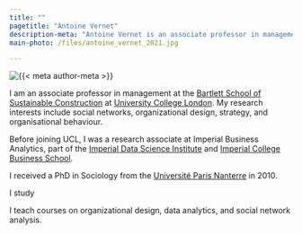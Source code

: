 ```yaml
---
title: ""
pagetitle: "Antoine Vernet"
description-meta: "Antoine Vernet is an associate professor in management at UCL Bartlett School of Sustainable Construction. His research interests include social networks, organizational design, strategy, and organisational behaviour."
main-photo: /files/antoine_vernet_2021.jpg

---
```




::: {.grid}

::: {.g-col-12 .g-col-sm-4}

```{=html}
<div class="grid" style="--bs-columns: 5; row-gap: 0;">
  <div class="g-col-1 g-col-sm-0"></div>
  <div class="g-col-3 g-col-sm-5">
    <picture>
      <!-- <source media="(max-width: 576px)" srcset="{{< meta main-photo >}}"> -->
      <source media="(min-width: 576px)" srcset="{{< meta main-photo >}}">
      <img class="img-fluid" src="{{< meta main-photo >}}" alt="{{< meta author-meta >}}">
    </picture>
  </div>
  <div class="g-col-1 g-col-sm-0"></div>
</div>
```

:::

::: {.g-col-12 .g-col-sm-8}


I am an associate professor in management at the [Bartlett School of Sustainable Construction](https://www.ucl.ac.uk/bartlett/construction/) at [University College London](https://www.ucl.ac.uk/). My research interests include social networks, organizational design, strategy, and organisational behaviour.

Before joining UCL, I was a research associate at Imperial Business Analytics, part of the [Imperial Data Science Institute](https://www.imperial.ac.uk/data-science/) and [Imperial College Business School](https://www.imperial.ac.uk/business-school/).

I received a PhD in Sociology from the [Université Paris Nanterre](https://www.parisnanterre.fr) in 2010.

I study 

I teach courses on organizational design, data analytics, and social network analysis.


:::

:::